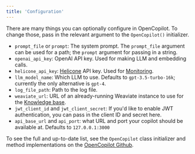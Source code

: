 ```yaml
---
title: 'Configuration'
---
```


There are many things you can optionally configure in OpenCopilot. To change those, pass in the relevant argument to the `OpenCopilot()` initializer.


* `prompt_file` or `prompt`: The system prompt. The `prompt_file` argument can be used for a path; the `prompt` argument for passing in a string.
* `openai_api_key`: OpenAI API key. Used for making LLM and embedding calls.
* `helicone_api_key`: [Helicone](https://www.helicone.ai/) API key. Used for [Monitoring](/integrate/monitoring).  
* `llm_model_name`: Which LLM to use. Defaults to `gpt-3.5-turbo-16k`; currently the only alternative is `gpt-4`.
* `log_file_path`: Path to the log file.
* `weaviate_url`: URL of an already-running Weaviate instance to use for the [Knowledge base](/create/knowledge-base).
* `jwt_client_id` and `jwt_client_secret`: If you'd like to enable JWT authentication, you can pass in the client ID and secret here.
* `api_base_url` and `api_port`: what URL and port your copilot should be available at. Defaults to `127.0.0.1:3000`

To see the full and up-to-date list, see the `OpenCopilot` class initializer and method implementations on the [OpenCopilot Github](https://github.com/opencopilotdev/opencopilot/blob/main/opencopilot/application.py).